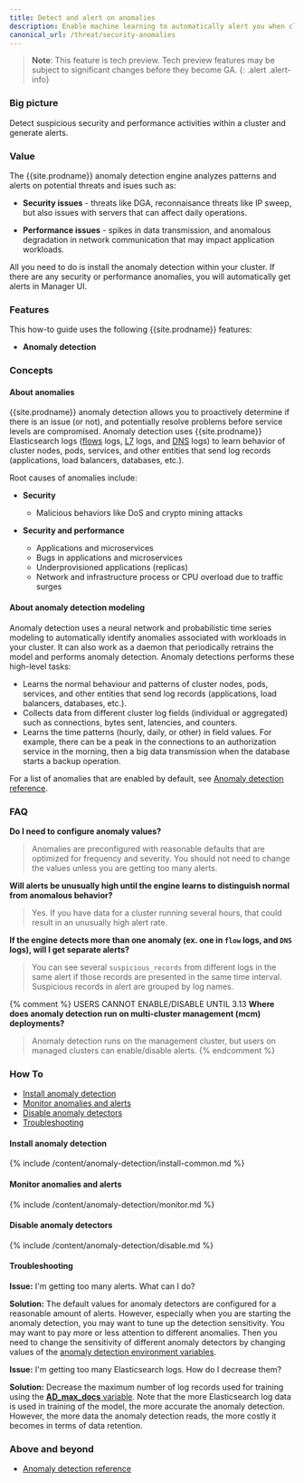 ```yaml
---
title: Detect and alert on anomalies
description: Enable machine learning to automatically alert you when clusters have security and performance issues. 
canonical_url: /threat/security-anomalies
---
```


>**Note**: This feature is tech preview. Tech preview features may be subject to significant changes before they become GA.
{: .alert .alert-info}

### Big picture

Detect suspicious security and performance activities within a cluster and generate alerts. 

### Value

The {{site.prodname}} anomaly detection engine analyzes patterns and alerts on potential 
threats and isues such as:

- **Security issues** - threats like DGA, reconnaisance threats like IP sweep, but also issues with servers that can affect daily operations. 

- **Performance issues** - spikes in data transmission, and anomalous degradation in network communication that may impact application workloads.

All you need to do is install the anomaly detection within your cluster. If there are any security or performance anomalies, you will automatically get alerts in Manager UI.

### Features

This how-to guide uses the following {{site.prodname}} features:
- **Anomaly detection**

### Concepts 

#### About anomalies

{{site.prodname}} anomaly detection allows you to proactively determine if there is an issue (or not), and potentially resolve problems before service levels are compromised. Anomaly detection uses {{site.prodname}} Elasticsearch logs ([flows]({{site.baseurl}}/visibility/elastic/flow) logs, [L7]({{site.baseurl}}/visibility/elastic/l7) logs, and [DNS]({{site.baseurl}}/visibility/elastic/dns) logs) to learn behavior of cluster nodes, pods, services, and other entities that send log records (applications, load balancers, databases, etc.).

Root causes of anomalies include:
  
- **Security**
  - Malicious behaviors like DoS and crypto mining attacks

- **Security and performance**

  - Applications and microservices
  - Bugs in applications and microservices
  - Underprovisioned applications (replicas)
  - Network and infrastructure process or CPU overload due to traffic surges 

#### About anomaly detection modeling

Anomaly detection uses a neural network and probabilistic time series modeling to automatically 
identify anomalies associated with workloads in your cluster. It can also work as a daemon that 
periodically retrains the model and performs anomaly detection. Anomaly detections performs these 
high-level tasks:

- Learns the normal behaviour and patterns of cluster nodes, pods, services, and other entities that send log records 
(applications, load balancers, databases, etc.).
- Collects data from different cluster log fields (individual or aggregated) such as connections, 
bytes sent, latencies, and counters.
- Learns the time patterns (hourly, daily, or other) in field values. For example, there can be a peak 
in the connections to an authorization service in the morning, then a big data transmission when 
the database starts a backup operation.

For a list of anomalies that are enabled by default, see [Anomaly detection reference]({{site.baseurl}}/reference/anomaly-detection/all-jobs-envars).

### FAQ

**Do I need to configure anomaly values?**

>Anomalies are preconfigured with reasonable defaults that are optimized for frequency and severity. You should not need to change the values unless you are getting too many alerts.  

**Will alerts be unusually high until the engine learns to distinguish normal from anomalous behavior?**

>Yes. If you have data for a cluster running several hours, that could result in an unusually high alert rate.

**If the engine detects more than one anomaly (ex. one in `flow` logs, and `DNS` logs), will I get separate alerts?**

>You can see several `suspicious_records` from different logs in the same alert if those records are presented in 
> the same time interval. Suspicious records in alert are grouped by log names.

{% comment %} 
USERS CANNOT ENABLE/DISABLE UNTIL 3.13
**Where does anomaly detection run on multi-cluster management (mcm) deployments?**
>Anomaly detection runs on the management cluster, but users on managed clusters can enable/disable alerts.
{% endcomment %} 

### How To

- [Install anomaly detection](#install-anomaly-detection)
- [Monitor anomalies and alerts](#monitor-anomalies-and-alerts)
- [Disable anomaly detectors](#disable-anomaly-detectors)
- [Troubleshooting](#troubleshooting)

#### Install anomaly detection

{% include /content/anomaly-detection/install-common.md %}

#### Monitor anomalies and alerts

{% include /content/anomaly-detection/monitor.md %}

#### Disable anomaly detectors

{% include /content/anomaly-detection/disable.md %}

#### Troubleshooting

**Issue:** I'm getting too many alerts. What can I do?

**Solution:** The default values for anomaly detectors are configured for a reasonable amount of alerts. 
However, especially when you are starting the anomaly detection, you may want to tune up the detection sensitivity.
You may want to pay more or less attention to different anomalies. Then you need to change the sensitivity of
different anomaly detectors by changing values of the 
[anomaly detection environment variables]({{site.baseurl}}/reference/anomaly-detection/all-jobs-envars). 

**Issue:** I'm getting too many Elasticsearch logs. How do I decrease them?

**Solution:** Decrease the maximum number of log records used for training using the [**AD_max_docs** variable]({{site.baseurl}}/reference/anomaly-detection/all-jobs-envars). Note that the more Elasticsearch log data is used in training of the model, the more accurate the anomaly detection. However, the more data the anomaly detection reads, the more costly it becomes in terms of data retention.

### Above and beyond

- [Anomaly detection reference]({{site.baseurl}}/reference/anomaly-detection/all-jobs-envars)
